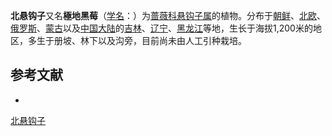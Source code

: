 {{Speciesbox
| name = 北悬钩子
| status = LC
| status_system = IUCN3.1
| image = The Botanical Magazine, Plate 132 (Volume 4, 1791).png
| image_width = 200px
| image_caption = 《[[柯蒂斯植物學雜誌|植物學雜誌]]》(1791)<br>''Rubus arcticus''
| genus = Rubus
| species = arcticus
| authority = [[卡爾·林奈|L.]]
}}

'''北悬钩子'''又名'''極地黑莓'''（[[学名|学名]]：{{lang|la|''Rubus arcticus''}}）为[[蔷薇科|蔷薇科]][[悬钩子属|悬钩子属]]的植物。分布于[[朝鲜|朝鲜]]、[[北欧|北欧]]、[[俄罗斯|俄罗斯]]、[[蒙古|蒙古]]以及[[中国大陆|中国大陆]]的[[吉林|吉林]]、[[辽宁|辽宁]]、[[黑龙江|黑龙江]]等地，生长于海拔1,200米的地区，多生于册坡、林下以及沟旁，目前尚未由人工引种栽培。

== 参考文献 ==
<div class="references-small">
* {{cite web| url =http://www.bioinfo.cn/db05/KmzwSpecies.php?action=view&id=18600| title =北悬钩子| work =《中国高等植物数据库全库》| publisher =中国科学院微生物研究所| author =昆明植物研究所| accessdate =2009-02-25| deadurl =yes| archiveurl =https://web.archive.org/web/20160305041856/http://www.bioinfo.cn/db05/KmzwSpecies.php?action=view&id=18600| archivedate =2016-03-05}}
</div>
{{Taxonbar|from=Q210330}}

[[Category:悬钩子属|北悬钩子]]


{{植物小作品}}
